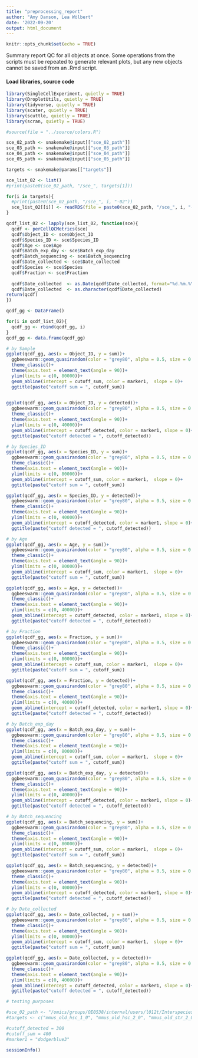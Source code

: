 ```yaml
---
title: "preprocessing_report"
author: "Amy Danson, Lea Wölbert"
date: '2022-09-20'
output: html_document
---
```


```r
knitr::opts_chunk$set(echo = TRUE)
```

Summary report QC for all objects at once.
Some operations from the scripts must be repeated to generate relevant plots,
but any new objects cannot be saved from an .Rmd script.

#### Load libraries, source code 

```r

library(SingleCellExperiment, quietly = TRUE) 
library(DropletUtils, quietly = TRUE) 
library(tidyverse, quietly = TRUE) 
library(scater, quietly = TRUE) 
library(scuttle, quietly = TRUE) 
library(scran, quietly = TRUE) 

```

```r

#source(file = "../source/colors.R")

sce_02_path <- snakemake@input[["sce_02_path"]]
sce_03_path <- snakemake@input[["sce_03_path"]]
sce_04_path <- snakemake@input[["sce_04_path"]]
sce_05_path <- snakemake@input[["sce_05_path"]]

targets <- snakemake@params[["targets"]]

```

```r

sce_list_02 <- list()
#print(paste0(sce_02_path, "/sce_", targets[1]))

for(i in targets){
  #print(paste0(sce_02_path, "/sce_", i, "-02"))
  sce_list_02[[i]] <- readRDS(file = paste0(sce_02_path, "/sce_", i, "-02"))
}

qcdf_list_02 <- lapply(sce_list_02, function(sce){
  qcdf <- perCellQCMetrics(sce)
  qcdf$Object_ID <- sce$Object_ID
  qcdf$Species_ID <- sce$Species_ID
  qcdf$Age <- sce$Age
  qcdf$Batch_exp_day <- sce$Batch_exp_day
  qcdf$Batch_sequencing <- sce$Batch_sequencing
  qcdf$Date_collected <- sce$Date_collected
  qcdf$Species <- sce$Species
  qcdf$Fraction <- sce$Fraction
 
  qcdf$Date_collected  <- as.Date(qcdf$Date_collected, format="%d.%m.%Y")
  qcdf$Date_collected  <- as.character(qcdf$Date_collected)
return(qcdf)
})

qcdf_gg <- DataFrame()

for(i in qcdf_list_02){
  qcdf_gg <- rbind(qcdf_gg, i)
}
qcdf_gg <- data.frame(qcdf_gg)

# by Sample
ggplot(qcdf_gg, aes(x = Object_ID, y = sum))+
  ggbeeswarm::geom_quasirandom(color = "grey80", alpha = 0.5, size = 0.1)+
  theme_classic()+
  theme(axis.text = element_text(angle = 90))+
  ylim(limits = c(0, 80000))+
  geom_abline(intercept = cutoff_sum, color = marker1,  slope = 0)+
  ggtitle(paste("cutoff sum = ", cutoff_sum)) 
  

ggplot(qcdf_gg, aes(x = Object_ID, y = detected))+
  ggbeeswarm::geom_quasirandom(color = "grey80", alpha = 0.5, size = 0.1)+
  theme_classic()+
  theme(axis.text = element_text(angle = 90))+
  ylim(limits = c(0, 40000))+
  geom_abline(intercept = cutoff_detected, color = marker1, slope = 0)+
  ggtitle(paste("cutoff detected = ", cutoff_detected)) 

# by Species_ID
ggplot(qcdf_gg, aes(x = Species_ID, y = sum))+
  ggbeeswarm::geom_quasirandom(color = "grey80", alpha = 0.5, size = 0.1)+
  theme_classic()+
  theme(axis.text = element_text(angle = 90))+
  ylim(limits = c(0, 80000))+
  geom_abline(intercept = cutoff_sum, color = marker1,  slope = 0)+
  ggtitle(paste("cutoff sum = ", cutoff_sum)) 

ggplot(qcdf_gg, aes(x = Species_ID, y = detected))+
  ggbeeswarm::geom_quasirandom(color = "grey80", alpha = 0.5, size = 0.1)+
  theme_classic()+
  theme(axis.text = element_text(angle = 90))+
  ylim(limits = c(0, 40000))+
  geom_abline(intercept = cutoff_detected, color = marker1, slope = 0)+
  ggtitle(paste("cutoff detected = ", cutoff_detected)) 

# by Age
ggplot(qcdf_gg, aes(x = Age, y = sum))+
  ggbeeswarm::geom_quasirandom(color = "grey80", alpha = 0.5, size = 0.1)+
  theme_classic()+
  theme(axis.text = element_text(angle = 90))+
  ylim(limits = c(0, 80000))+
  geom_abline(intercept = cutoff_sum, color = marker1,  slope = 0)+
  ggtitle(paste("cutoff sum = ", cutoff_sum)) 

ggplot(qcdf_gg, aes(x = Age, y = detected))+
  ggbeeswarm::geom_quasirandom(color = "grey80", alpha = 0.5, size = 0.1)+
  theme_classic()+
  theme(axis.text = element_text(angle = 90))+
  ylim(limits = c(0, 40000))+
  geom_abline(intercept = cutoff_detected, color = marker1, slope = 0)+
  ggtitle(paste("cutoff detected = ", cutoff_detected)) 

# by Fraction
ggplot(qcdf_gg, aes(x = Fraction, y = sum))+
  ggbeeswarm::geom_quasirandom(color = "grey80", alpha = 0.5, size = 0.1)+
  theme_classic()+
  theme(axis.text = element_text(angle = 90))+
  ylim(limits = c(0, 80000))+
  geom_abline(intercept = cutoff_sum, color = marker1,  slope = 0)+
  ggtitle(paste("cutoff sum = ", cutoff_sum)) 

ggplot(qcdf_gg, aes(x = Fraction, y = detected))+
  ggbeeswarm::geom_quasirandom(color = "grey80", alpha = 0.5, size = 0.1)+
  theme_classic()+
  theme(axis.text = element_text(angle = 90))+
  ylim(limits = c(0, 40000))+
  geom_abline(intercept = cutoff_detected, color = marker1, slope = 0)+
  ggtitle(paste("cutoff detected = ", cutoff_detected)) 

# by Batch_exp_day
ggplot(qcdf_gg, aes(x = Batch_exp_day, y = sum))+
  ggbeeswarm::geom_quasirandom(color = "grey80", alpha = 0.5, size = 0.1)+
  theme_classic()+
  theme(axis.text = element_text(angle = 90))+
  ylim(limits = c(0, 80000))+
  geom_abline(intercept = cutoff_sum, color = marker1,  slope = 0)+
  ggtitle(paste("cutoff sum = ", cutoff_sum)) 

ggplot(qcdf_gg, aes(x = Batch_exp_day, y = detected))+
  ggbeeswarm::geom_quasirandom(color = "grey80", alpha = 0.5, size = 0.1)+
  theme_classic()+
  theme(axis.text = element_text(angle = 90))+
  ylim(limits = c(0, 40000))+
  geom_abline(intercept = cutoff_detected, color = marker1, slope = 0)+
  ggtitle(paste("cutoff detected = ", cutoff_detected))

# by Batch_sequencing
ggplot(qcdf_gg, aes(x = Batch_sequencing, y = sum))+
  ggbeeswarm::geom_quasirandom(color = "grey80", alpha = 0.5, size = 0.1)+
  theme_classic()+
  theme(axis.text = element_text(angle = 90))+
  ylim(limits = c(0, 80000))+
  geom_abline(intercept = cutoff_sum, color = marker1,  slope = 0)+
  ggtitle(paste("cutoff sum = ", cutoff_sum)) 

ggplot(qcdf_gg, aes(x = Batch_sequencing, y = detected))+
  ggbeeswarm::geom_quasirandom(color = "grey80", alpha = 0.5, size = 0.1)+
  theme_classic()+
  theme(axis.text = element_text(angle = 90))+
  ylim(limits = c(0, 40000))+
  geom_abline(intercept = cutoff_detected, color = marker1, slope = 0)+
  ggtitle(paste("cutoff detected = ", cutoff_detected))

# by Date_collected
ggplot(qcdf_gg, aes(x = Date_collected, y = sum))+
  ggbeeswarm::geom_quasirandom(color = "grey80", alpha = 0.5, size = 0.1)+
  theme_classic()+
  theme(axis.text = element_text(angle = 90))+
  ylim(limits = c(0, 80000))+
  geom_abline(intercept = cutoff_sum, color = marker1,  slope = 0)+
  ggtitle(paste("cutoff sum = ", cutoff_sum)) 

ggplot(qcdf_gg, aes(x = Date_collected, y = detected))+
  ggbeeswarm::geom_quasirandom(color = "grey80", alpha = 0.5, size = 0.1)+
  theme_classic()+
  theme(axis.text = element_text(angle = 90))+
  ylim(limits = c(0, 40000))+
  geom_abline(intercept = cutoff_detected, color = marker1, slope = 0)+
  ggtitle(paste("cutoff detected = ", cutoff_detected))

```

```r

# testing purposes

#sce_02_path <- "/omics/groups/OE0538/internal/users/l012t/Interspecies_BM_phd/data/02_preprocessing/drop"
#targets <- c("mmus_old_hsc_1_0", "mmus_old_hsc_2_0", "mmus_old_str_2_0", "mmus_old_str_1_0")

#cutoff_detected = 300
#cutoff_sum = 400
#marker1 = "dodgerblue3"

```

```r
sessionInfo()
```
